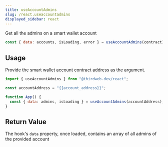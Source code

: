 ```yaml
---
title: useAccountAdmins
slug: /react.useaccountadmins
displayed_sidebar: react
---
```


Get all the admins on a smart wallet account

```jsx
const { data: accounts, isLoading, error } = useAccountAdmins(contract);
```

## Usage

Provide the smart wallet account contract address as the argument.

```jsx
import { useAccountAdmins } from "@thirdweb-dev/react";

const accountAddress = "{{account_address}}";

function App() {
  const { data: admins, isLoading } = useAccountAdmins(accountAddress);
}
```

## Return Value

The hook's `data` property, once loaded, contains an array of all admins of the provided account
